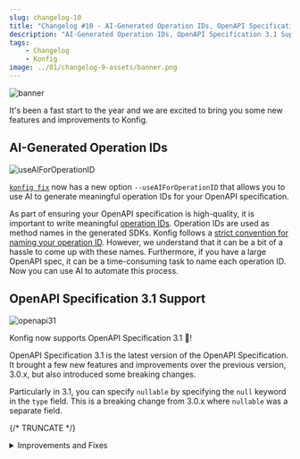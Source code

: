 ```yaml
---
slug: changelog-10
title: "Changelog #10 - AI-Generated Operation IDs, OpenAPI Specification 3.1 Support"
description: "AI-Generated Operation IDs, OpenAPI Specification 3.1 Support"
tags:
    - Changelog
    - Konfig
image: ../01/changelog-9-assets/banner.png
---
```


![banner](../01/changelog-9-assets/banner.png)

It's been a fast start to the year and we are excited to bring you some new
features and improvements to Konfig.

## AI-Generated Operation IDs

![useAIForOperationID](./changelog-10-assets/useAIForOperationId.png)

[`konfig fix`](https://www.npmjs.com/package/konfig-cli#konfig-fix) now has a new option `--useAIForOperationID` that
allows you to use AI to generate meaningful operation IDs for your OpenAPI
specification.

As part of ensuring your OpenAPI specification is high-quality, it is important
to write meaningful [operation
IDs](https://swagger.io/specification/#operationId).  Operation IDs are used as
method names in the generated SDKs. Konfig follows a [strict convention for
naming your operation ID](/docs/tutorials/naming-operation-ids). However, we
understand that it can be a bit of a hassle to come up with these names.
Furthermore, if you have a large OpenAPI spec, it can be a time-consuming task
to name each operation ID. Now you can use AI to automate this process.

## OpenAPI Specification 3.1 Support

![openapi31](./changelog-10-assets/openapi31.png)

Konfig now supports OpenAPI Specification 3.1 🎉!

OpenAPI Specification 3.1 is the latest version of the OpenAPI Specification. It
brought a few new features and improvements over the previous version, 3.0.x,
but also introduced some breaking changes.

Particularly in 3.1, you can specify `nullable` by specifying the `null` keyword
in the `type` field. This is a breaking change from 3.0.x where `nullable` was a
separate field.

{/* TRUNCATE */}

<details>
<summary>Improvements and Fixes</summary>
- Allow mocking of methods using [Moq](https://github.com/devlooped/moq) in C#
- Render markdown for operation description in docs portal
- Support use of `requests` library in snippet generator instead of Python SDK in docs portal
- Improve styling of `README.md` in Java SDK
- Allow use of `konfig fix` without a `konfig.yaml`
- Fix handling of discriminated unions in Python SDK
- Fix TypeScript SDK snippet generation when non-object type request body parameter and non-request body parameters exists
- Fix namespace naming in generated TypeScript SDK snippet in docs portal
- Fix request body array not being validated in docs portal
- Fix response dropdowns not opening in docs portal
- Fix array "add item" button not working in some case in docs portal
- Fix request body parameter not being generated for snippets besides TypeScript and Python in docs portal
- Fix search bar not working when markdown documentation is not configured in docs portal
- Fix JSON input to strictly validate JSON values in docs portal. JSON type inputs previously accepted any value that passed `JSON.parse` which includes numbers, strings, and booleans.
- Fix request body property not being validated in docs portal
- Fix client-side validation for UUID parameters in docs portal
</details>